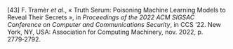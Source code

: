 \[43\]	F. Tramèr *et al.*, « Truth Serum: Poisoning Machine Learning Models to Reveal Their Secrets », in *Proceedings of the 2022 ACM SIGSAC Conference on Computer and Communications Security*, in CCS ’22. New York, NY, USA: Association for Computing Machinery, nov. 2022, p. 2779‑2792.